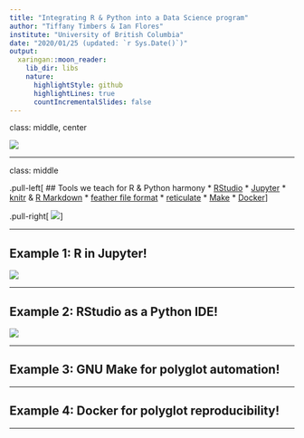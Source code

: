 ```yaml
---
title: "Integrating R & Python into a Data Science program"
author: "Tiffany Timbers & Ian Flores"
institute: "University of British Columbia"
date: "2020/01/25 (updated: `r Sys.Date()`)"
output:
  xaringan::moon_reader:
    lib_dir: libs
    nature:
      highlightStyle: github
      highlightLines: true
      countIncrementalSlides: false
---
```



class: middle, center

<img src="img/mds-language-overview.png">

---

class: middle

.pull-left[
## Tools we teach for R & Python harmony
* [RStudio](https://rstudio.com)
* [Jupyter](https://jupyter.org/)
* [knitr](https://yihui.org/knitr/) & [R Markdown](https://rmarkdown.rstudio.com/)
* [feather file format](https://blog.rstudio.com/2016/03/29/feather/)
* [reticulate](https://rstudio.github.io/reticulate/)
* [Make](https://the-turing-way.netlify.com/make/make.html)
* [Docker](https://www.docker.com/)
]

.pull-right[
<img src="img/mds-tools.png">
]

---

## Example 1: R in Jupyter!

<img src="img/r_in_jupyter.png">

---

## Example 2: RStudio as a Python IDE!

<img src="img/python_in_rstudio.png">

---

## Example 3: GNU Make for polyglot automation!

---

## Example 4: Docker for polyglot reproducibility!

---